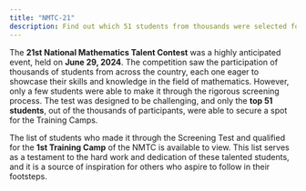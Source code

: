```yaml
---
title: "NMTC-21"
description: Find out which 51 students from thousands were selected for the 1st Training Camps through the NSTC Screening Test held on June 29, 2024.
---
```


The **21st National Mathematics Talent Contest** was a highly anticipated event, held on **June 29, 2024**.
The competition saw the participation of thousands of students from across the country,
each one eager to showcase their skills and knowledge in the field of mathematics. However,
only a few students were able to make it through the rigorous screening process.
The test was designed to be challenging, and only the **top 51 students**, out of the thousands of participants,
were able to secure a spot for the Training Camps.

The list of students who made it through the Screening Test and qualified for the **1st Training Camp** of the NMTC is available to view. This list serves as a testament to the hard work and dedication of these talented students, and it is a source of inspiration for others who aspire to follow in their footsteps.

<GDriveIframe src="https://drive.google.com/file/u/0/d/1CcTHkQwiU8Bw0j2U11QnN76_WXSIsrFz/preview" />
